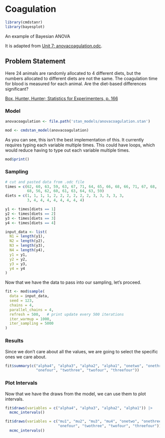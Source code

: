 # Coagulation {.unnumbered}

```r
library(cmdstanr)
library(bayesplot)
```

An example of Bayesian ANOVA

It is adapted from [Unit 7: anovacoagulation.odc](../odc_files/unit7/anovacoagulation.odc).

## Problem Statement

Here 24 animals are randomly allocated to 4 different diets, but the numbers allocated to different diets are not the same. The coagulation time for blood is measured for each animal. Are the diet-based differences significant?

[Box, Hunter, Hunter; Statistics for Experimenters, p. 166](https://pages.stat.wisc.edu/~yxu/Teaching/16%20spring%20Stat602/%5bGeorge_E._P._Box,_J._Stuart_Hunter,_William_G._Hu(BookZZ.org).pdf)

### Model

```r
anovacoagulation <- file.path('stan_models/anovacoagulation.stan')
```

```r
mod <- cmdstan_model(anovacoagulation)
```

As you can see, this isn't the best implementation of this. It currently requires typing each variable multiple times. This could have loops, which would reduce having to type out each variable multiple times.

```r
mod$print()
```

### Sampling


```r
# cut and pasted data from .odc file
times = c(62, 60, 63, 59, 63, 67, 71, 64, 65, 66, 68, 66, 71, 67, 68, 
          68, 56, 62, 60, 61, 63, 64, 63, 59)
diets = c(1, 1, 1, 1, 2, 2, 2, 2, 2, 2, 3, 3, 3, 3, 3, 
          3, 4, 4, 4, 4, 4, 4, 4, 4)

y1 <- times[diets == 1]
y2 <- times[diets == 2]
y3 <- times[diets == 3]
y4 <- times[diets == 4]

input_data <- list(
  N1 = length(y1),
  N2 = length(y2),
  N3 = length(y3),
  N4 = length(y4),
  y1 = y1,
  y2 = y2,
  y3 = y3,
  y4 = y4
)
```

Now that we have the data to pass into our sampling, let's proceed.

```r
fit <- mod$sample(
  data = input_data,
  seed = 123,
  chains = 4,
  parallel_chains = 4,
  refresh = 500,   # print update every 500 iterations
  iter_warmup = 1000,
  iter_sampling = 5000
)
```

### Results
Since we don't care about all the values, we are going to select the specific ones we care about.
```r
fit$summary(c("alpha4", "alpha3", "alpha2", "alpha1", "onetwo", "onethree", 
              "onefour", "twothree", "twofour", "threefour"))
```

### Plot Intervals
Now that we have the draws from the model, we can use them to plot intervals.

```r
fit$draws(variables = c("alpha4", "alpha3", "alpha2", "alpha1")) |>
  mcmc_intervals()

fit$draws(variables = c("mu1", "mu2", "mu3", "mu4", "onetwo", "onethree", 
                        "onefour", "twothree", "twofour", "threefour")) |>
  mcmc_intervals()
```


